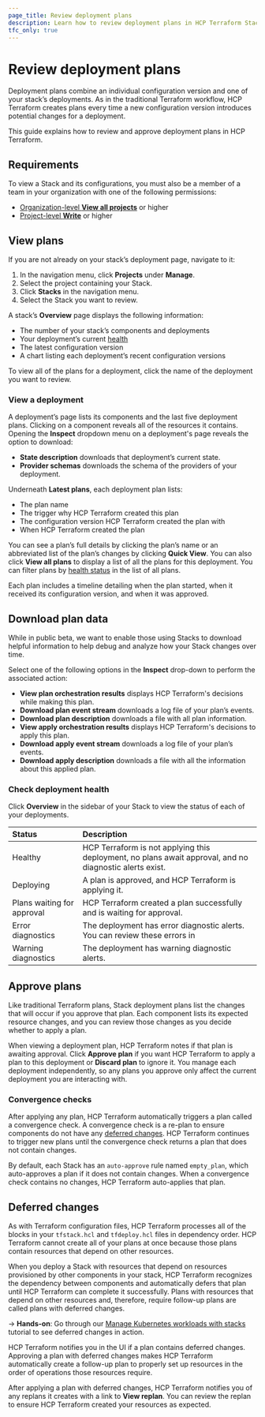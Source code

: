 ```yaml
---
page_title: Review deployment plans
description: Learn how to review deployment plans in HCP Terraform Stacks.
tfc_only: true
---
```


# Review deployment plans

Deployment plans combine an individual configuration version and one of your stack’s deployments. As in the traditional Terraform workflow, HCP Terraform creates plans every time a new configuration version introduces potential changes for a deployment. 

This guide explains how to review and approve deployment plans in HCP Terraform.

## Requirements

To view a Stack and its configurations, you must also be a member of a team in your organization with one of the following permissions:
* [Organization-level **View all projects**](/terraform/cloud-docs/users-teams-organizations/permissions#view-all-projects) or higher
* [Project-level **Write**](/terraform/cloud-docs/users-teams-organizations/permissions#write) or higher

## View plans

If you are not already on your stack’s deployment page, navigate to it:

1. In the navigation menu, click **Projects** under **Manage**.  
1. Select the project containing your Stack.  
1. Click **Stacks** in the navigation menu.  
1. Select the Stack you want to review.

A stack’s **Overview** page displays the following information:

* The number of your stack’s components and deployments  
* Your deployment’s current [health](#check-deployment-health)  
* The latest configuration version  
* A chart listing each deployment’s recent configuration versions

To view all of the plans for a deployment, click the name of the deployment you want to review.

### View a deployment

A deployment’s page lists its components and the last five deployment plans. Clicking on a component reveals all of the resources it contains. Opening the **Inspect** dropdown menu on a deployment's page reveals the option to download: 

* **State description** downloads that deployment’s current state.  
* **Provider schemas** downloads the schema of the providers of your deployment. 

Underneath **Latest plans**, each deployment plan lists:

* The plan name   
* The trigger why HCP Terraform created this plan  
* The configuration version HCP Terraform created the plan with  
* When HCP Terraform created the plan

You can see a plan’s full details by clicking the plan’s name or an abbreviated list of the plan’s changes by clicking **Quick View**. You can also click **View all plans** to display a list of all the plans for this deployment. You can filter plans by [health status](#check-deployment-health) in the list of all plans. 

Each plan includes a timeline detailing when the plan started, when it received its configuration version, and when it was approved.  

## Download plan data

While in public beta, we want to enable those using Stacks to download helpful information to help debug and analyze how your Stack changes over time.  

Select one of the following options in the **Inspect** drop-down to perform the associated action:

* **View plan orchestration results** displays HCP Terraform's decisions while making this plan.  
* **Download plan event stream** downloads a log file of your plan’s events.   
* **Download plan description** downloads a file with all plan information.  
* **View apply orchestration results** displays HCP Terraform's decisions to apply this plan.  
* **Download apply event stream** downloads a log file of your plan’s events.  
* **Download apply description** downloads a file with all the information about this applied plan.


### Check deployment health

Click **Overview** in the sidebar of your Stack to view the status of each of your deployments. 

| Status | Description |
| :---- | :---- |
| Healthy | HCP Terraform is not applying this deployment, no plans await approval, and no diagnostic alerts exist. |
| Deploying | A plan is approved, and HCP Terraform is applying it. |
| Plans waiting for approval | HCP Terraform created a plan successfully and is waiting for approval. |
| Error diagnostics | The deployment has error diagnostic alerts. You can review these errors in |
| Warning diagnostics | The deployment has warning diagnostic alerts. |

## Approve plans

Like traditional Terraform plans, Stack deployment plans list the changes that will occur if you approve that plan. Each component lists its expected resource changes, and you can review those changes as you decide whether to apply a plan. 

When viewing a deployment plan, HCP Terraform notes if that plan is awaiting approval. Click **Approve plan** if you want HCP Terraform to apply a plan to this deployment or **Discard plan** to ignore it. You manage each deployment independently, so any plans you approve only affect the current deployment you are interacting with.

### Convergence checks

After applying any plan, HCP Terraform automatically triggers a plan called a convergence check. A convergence check is a re-plan to ensure components do not have any [deferred changes](#deferred-changes). HCP Terraform continues to trigger new plans until the convergence check returns a plan that does not contain changes. 

By default, each Stack has an `auto-approve` rule named `empty_plan`, which auto-approves a plan if it does not contain changes. When a convergence check contains no changes, HCP Terraform auto-applies that plan.

## Deferred changes

As with Terraform configuration files, HCP Terraform processes all of the blocks in your `tfstack.hcl` and `tfdeploy.hcl` files in dependency order. HCP Terraform cannot create all of your plans at once because those plans contain resources that depend on other resources. 

When you deploy a Stack with resources that depend on resources provisioned by other components in your stack, HCP Terraform recognizes the dependency between components and automatically defers that plan until HCP Terraform can complete it successfully. Plans with resources that depend on other resources and, therefore, require follow-up plans are called plans with deferred changes.

-> **Hands-on**: Go through our [Manage Kubernetes workloads with stacks](/terraform/tutorials/cloud/stacks-eks-deferred) tutorial to see deferred changes in action.

HCP Terraform notifies you in the UI if a plan contains deferred changes. Approving a plan with deferred changes makes HCP Terraform automatically create a follow-up plan to properly set up resources in the order of operations those resources require. 

After applying a plan with deferred changes, HCP Terraform notifies you of any replans it creates with a link to **View replan**. You can review the replan to ensure HCP Terraform created your resources as expected.
